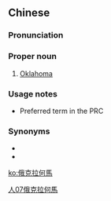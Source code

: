{{also|俄克拉何马}}
==Chinese==
{{zh-forms|s=俄克拉何马|gloss=-}}

===Pronunciation===
{{zh-pron
|m=Ékèlāhémǎ
|c=ngo4 hak1 laai1 ho4 maa5
|cat=pn
}}

===Proper noun===
{{zh-proper noun}}
# [[Oklahoma]]

===Usage notes===
* Preferred term in the PRC

===Synonyms===
* {{l|zh|奧克拉荷馬}}
* {{l|zh|俄克拉荷馬}}

[[Category:zh:States of the United States|人07俄克拉何馬]]

[[ko:俄克拉何馬]]